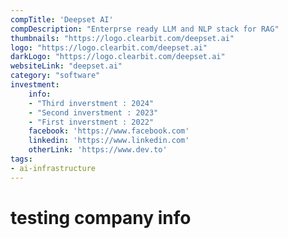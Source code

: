 ---
compTitle: 'Deepset AI'
compDescription: "Enterprse ready LLM and NLP stack for RAG"
thumbnails: "https://logo.clearbit.com/deepset.ai"
logo: "https://logo.clearbit.com/deepset.ai"
darkLogo: "https://logo.clearbit.com/deepset.ai"   
websiteLink: "deepset.ai"
category: "software"
investment:
    info: 
    - "Third inverstment : 2024"
    - "Second inverstment : 2023"
    - "First inverstment : 2022"
    facebook: 'https://www.facebook.com'
    linkedin: 'https://www.linkedin.com'
    otherLink: 'https://www.dev.to'
tags:
- ai-infrastructure
---

# testing company info
